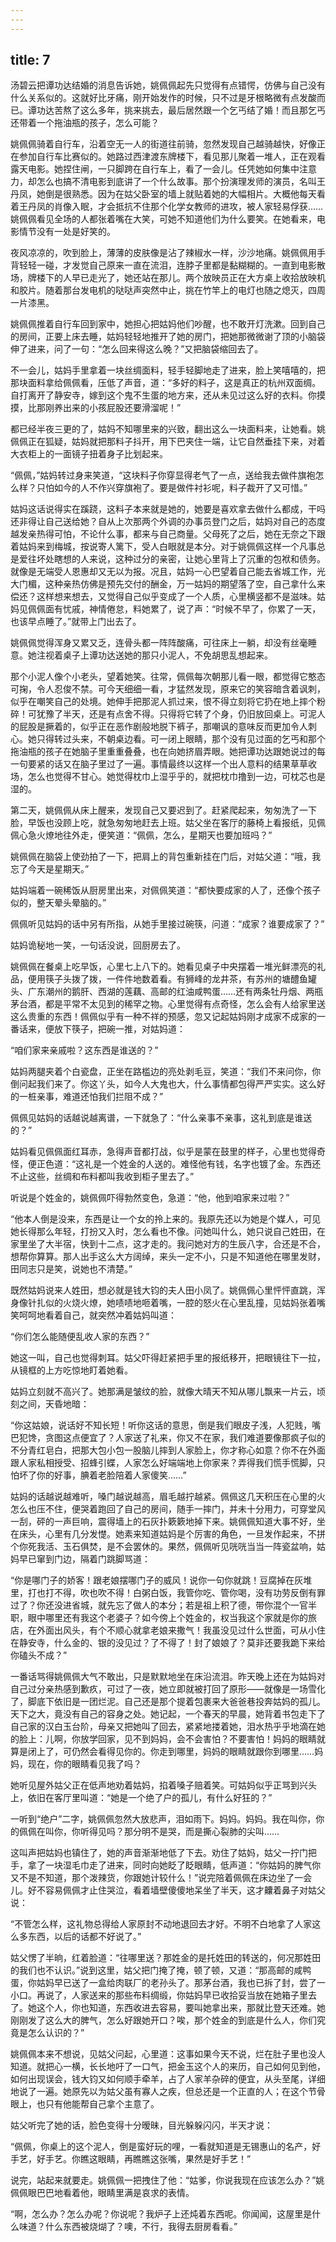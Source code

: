 ```yaml
---
---
---
```

title: 7
---




汤碧云把谭功达结婚的消息告诉她，姚佩佩起先只觉得有点错愕，仿佛与自己没有什么关系似的。这就好比牙痛，刚开始发作的时候，只不过是牙根略微有点发酸而已。谭功达苦熬了这么多年，挑来挑去，最后居然跟一个乞丐结了婚！而且那乞丐还带着一个拖油瓶的孩子，怎么可能？

姚佩佩骑着自行车，沿着空无一人的街道往前骑，忽然发现自己越骑越快，好像正在参加自行车比赛似的。她路过西津渡东牌楼下，看见那儿聚着一堆人，正在观看露天电影。她捏住闸，一只脚跨在自行车上，看了一会儿。任凭她如何集中注意力，却怎么也搞不清电影到底讲了一个什么故事。那个扮演理发师的演员，名叫王丹凤，她倒是很熟悉。因为在姑父卧室的墙上就贴着她的大幅相片。大概他每天看着王丹凤的肖像入眠，才会抵抗不住那个化学女教师的进攻，被人家轻易俘获……姚佩佩看见全场的人都张着嘴在大笑，可她不知道他们为什么要笑。在她看来，电影情节没有一处是好笑的。

夜风凉凉的，吹到脸上，薄薄的皮肤像是沾了辣椒水一样，沙沙地痛。姚佩佩用手背轻轻一碰，才发觉自己原来一直在流泪，连脖子里都是黏糊糊的。一直到电影散场，牌楼下的人早已走光了，她还站在那儿。两个放映员正在大方桌上收拾放映机和胶片。随着那台发电机的哒哒声突然中止，挑在竹竿上的电灯也随之熄灭，四周一片漆黑。

姚佩佩推着自行车回到家中，她担心把姑妈他们吵醒，也不敢开灯洗漱。回到自己的房间，正要上床去睡，姑妈轻轻地推开了她的房门，把她那微微谢了顶的小脑袋伸了进来，问了一句：“怎么回来得这么晚？”又把脑袋缩回去了。

不一会儿，姑妈手里拿着一块丝绸面料，轻手轻脚地走了进来，脸上笑嘻嘻的，把那块面料拿给佩佩看，压低了声音，道：“多好的料子，这是真正的杭州双面绸。自打离开了静安寺，嫁到这个鬼不生蛋的地方来，还从未见过这么好的衣料。你摸摸，比那刚养出来的小孩屁股还要滑溜呢！”

都已经半夜三更的了，姑妈不知哪里来的兴致，翻出这么一块面料来，让她看。姚佩佩正在狐疑，姑妈就把那料子抖开，用下巴夹住一端，让它自然垂挂下来，对着大衣柜上的一面镜子扭着身子比划起来。

“佩佩，”姑妈转过身来笑道，“这块料子你穿显得老气了一点，送给我去做件旗袍怎么样？只怕如今的人不作兴穿旗袍了。要是做件衬衫呢，料子裁开了又可惜。”

姑妈这话说得实在蹊跷，这料子本来就是她的，她要是喜欢拿去做什么都成，干吗还非得让自己送给她？自从上次那两个外调的办事员登门之后，姑妈对自己的态度越发亲热得可怕，不论什么事，都来与自己商量。父母死了之后，她在无奈之下跟着姑妈来到梅城，按说寄人篱下，受人白眼就是本分。对于姚佩佩这样一个凡事总是爱往坏处瞎想的人来说，这种过分的亲密，让她心里背上了沉重的包袱和债务。就像是无端受人恩惠却又无以为报。况且，姑妈一心巴望着自己能去省城工作，光大门楣，这种亲热仿佛是预先交付的酬金，万一姑妈的期望落了空，自己拿什么来偿还？这样想来想去，又觉得自己似乎变成了一个人质，心里横竖都不是滋味。姑妈见佩佩面有忧戚，神情倦怠，料她累了，说了声：“时候不早了，你累了一天，也该早点睡了。”就带上门出去了。

姚佩佩觉得浑身又累又乏，连骨头都一阵阵酸痛，可往床上一躺，却没有丝毫睡意。她注视着桌子上谭功达送她的那只小泥人，不免胡思乱想起来。

那个小泥人像个小老头，望着她笑。往常，佩佩每次朝那儿看一眼，都觉得它憨态可掬，令人忍俊不禁。可今天细细一看，才猛然发现，原来它的笑容暗含着讽刺，似乎在嘲笑自己的处境。她伸手把那泥人抓过来，恨不得立刻将它扔在地上摔个粉碎！可犹豫了半天，还是有点舍不得。只得将它转了个身，仍旧放回桌上。可泥人的屁股是撅着的，似乎正在恶作剧般地脱下裤子，那嘲讽的意味反而更加令人刺心。她只得转过头来，不朝桌边看。可一闭上眼睛，那个没有见过面的乞丐和那个拖油瓶的孩子在她脑子里重重叠叠，也在向她挤眉弄眼。她把谭功达跟她说过的每一句要紧的话又在脑子里过了一遍。事情最终以这样一个出人意料的结果草草收场，怎么也觉得不甘心。她觉得枕巾上湿乎乎的，就把枕巾撸到一边，可枕芯也是湿的。

第二天，姚佩佩从床上醒来，发现自己又要迟到了。赶紧爬起来，匆匆洗了一下脸，早饭也没顾上吃，就急匆匆地赶去上班。姑父坐在客厅的藤椅上看报纸，见佩佩心急火燎地往外走，便笑道：“佩佩，怎么，星期天也要加班吗？”

姚佩佩在脑袋上使劲拍了一下，把肩上的背包重新挂在门后，对姑父道：“哦，我忘了今天是星期天。”

姑妈端着一碗稀饭从厨房里出来，对佩佩笑道：“都快要成家的人了，还像个孩子似的，整天晕头晕脑的。”

佩佩听见姑妈的话中另有所指，从她手里接过碗筷，问道：“成家？谁要成家了？”

姑妈诡秘地一笑，一句话没说，回厨房去了。

姚佩佩在餐桌上吃早饭，心里七上八下的。她看见桌子中央摆着一堆光鲜漂亮的礼品，便用筷子头拨了拨，一件件地数着看。有狮峰的龙井茶，有苏州的塘醴鱼罐头、广东潮州的鹅肝、西湖的莲藕、高邮的红油咸鸭蛋……还有两条牡丹烟、两瓶茅台酒，都是平常不太见到的稀罕之物。心里觉得有点奇怪，怎么会有人给家里送这么贵重的东西！佩佩似乎有一种不祥的预感，忽又记起姑妈刚才成家不成家的一番话来，便放下筷子，把碗一推，对姑妈道：

“咱们家来亲戚啦？这东西是谁送的？”

姑妈两腿夹着个白瓷盘，正坐在路槛边的亮处剥毛豆，笑道：“我们不来问你，你倒问起我们来了。你这丫头，如今人大鬼也大，什么事情都包得严严实实。这么好的一桩亲事，难道还怕我们拦阻不成？”

佩佩见姑妈的话越说越离谱，一下就急了：“什么亲事不亲事，这礼到底是谁送的？”

姑妈看见佩佩面红耳赤，急得声音都打战，似乎是蒙在鼓里的样子，心里也觉得奇怪，便正色道：“这礼是一个姓金的人送的。难怪他有钱，名字也镀了金。东西还不止这些，丝绸和布料都叫我收到柜子里去了。”

听说是个姓金的，姚佩佩吓得勃然变色，急道：“他，他到咱家来过啦？”

“他本人倒是没来，东西是让一个女的拎上来的。我原先还以为她是个媒人，可见她长得那么年轻，打扮又入时，怎么看也不像。问她叫什么，她只说自己姓田，在家里坐了大半宿，快到十二点，这才走的。我问她对方的生辰八字，合还是不合，想帮你算算。那人出手这么大方阔绰，来头一定不小，只是不知道他在哪里发财，田同志只是笑，说她也不清楚。”

既然姑妈说来人姓田，想必就是钱大钧的夫人田小凤了。姚佩佩心里怦怦直跳，浑身像针扎似的火烧火燎，她啧啧地咂着嘴，一腔的怒火在心里乱撞，见姑妈张着嘴笑呵呵地看着自己，就突然冲着姑妈叫道：

“你们怎么能随便乱收人家的东西？”

她这一叫，自己也觉得刺耳。姑父吓得赶紧把手里的报纸移开，把眼镜往下一拉，从镜框的上方吃惊地盯着她看。

姑妈立刻就不高兴了。她那满是皱纹的脸，就像大晴天不知从哪儿飘来一片云，顷刻之间，天昏地暗：

“你这姑娘，说话好不知长短！听你这话的意思，倒是我们眼皮子浅，人犯贱，嘴巴犯馋，贪图这点便宜了？人家送了礼来，你又不在家，我们难道要像那疯子似的不分青红皂白，把那大包小包一股脑儿摔到人家脸上，你才称心如意？你不在外面跟人家私相授受、招蜂引蝶，人家怎么好端端地上你家来？弄得我们慌手慌脚，只怕坏了你的好事，腆着老脸陪着人家傻笑……”

姑妈的话越说越难听，嗓门越说越高，眉毛越拧越紧。佩佩这几天积压在心里的火怎么也压不住，便哭着跑回了自己的房间，随手一摔门，并未十分用力，可穿堂风一刮，砰的一声巨响，震得墙上的石灰扑簌簌地掉下来。姚佩佩知道大事不好，坐在床头，心里有几分发憷。她素来知道姑妈是个厉害的角色，一旦发作起来，不拼个你死我活、玉石俱焚，是不会罢休的。果然，佩佩听见咣咣当当一阵瓷盆响，姑妈早已窜到门边，隔着门跳脚骂道：

“你是哪门子的娇客！跟老娘摆哪门子的威风！说你一句你就跳！豆腐掉在灰堆里，打也打不得，吹也吹不得！白粥白饭，我管你吃、管你喝，没有功劳反倒有罪过了？你还没进省城，就先忘了做人的本分；若是祖上积了德，带你混个一官半职，眼中哪里还有我这个老婆子？如今傍上个姓金的，权当我这个家就是你的旅店，在外面出风头，有个不顺心就拿老娘来撒气！我虽没见过什么世面，可从小住在静安寺，什么金的、银的没见过？了不得了！封了娘娘了？莫非还要我跪下来给你磕头不成？”

一番话骂得姚佩佩大气不敢出，只是默默地坐在床沿流泪。昨天晚上还在为姑妈对自己过分亲热感到歉疚，可过了一夜，她立即就被打回了原形——就像是一场雪化了，脚底下依旧是一团烂泥。自己还是那个提着包裹来大爸爸巷投奔姑妈的孤儿。天下之大，竟没有自己的容身之处。她记起，一个春天的早晨，她背着书包走下了自己家的汉白玉台阶，母亲又把她叫了回去，紧紧地搂着她，泪水热乎乎地滴在她的脸上：儿啊，你放学回家，见不到妈妈，会不会害怕？不要害怕！妈妈的眼睛就算是闭上了，可仍然会看得见你的。你走到哪里，妈妈的眼睛就跟你到哪里……妈妈，现在，你的眼睛看见我了吗？

她听见屋外姑父正在低声地劝着姑妈，掐着嗓子赔着笑。可姑妈似乎正骂到兴头上，依旧在客厅里叫道：“她是一个绝了户的孤儿，有什么好狂的？”

一听到“绝户”二字，姚佩佩忽然大放悲声，泪如雨下。妈妈。妈妈。我在叫你，你的佩佩在叫你，你听得见吗？那分明不是哭，而是撕心裂肺的尖叫……

这叫声把姑妈也镇住了，她的声音渐渐地低了下去。劝住了姑妈，姑父一拧门把手，拿了一块湿毛巾走了进来，同时向她眨了眨眼睛，低声道：“你姑妈的脾气你又不是不知道，那个泼辣货，你跟她计较什么！”说完陪着佩佩在床边坐了一会儿。好不容易佩佩才止住哭泣，看着墙壁傻傻地呆坐了半天，这才齉着鼻子对姑父说：

“不管怎么样，这礼物总得给人家原封不动地退回去才好。不明不白地拿了人家这么多东西，以后的话都不好说了。”

姑父愣了半晌，红着脸道：“往哪里送？那姓金的是托姓田的转送的，何况那姓田的我们也不认识。”说到这里，姑父把门掩了掩，顿了顿，又道：“那高邮的咸鸭蛋，你姑妈早已送了一盒给肉联厂的老孙头了。那茅台酒，我也已拆了封，尝了一小口。再说了，人家送来的那些布料绸缎，你姑妈早已收拾妥当放在她箱子里去了。她这个人，你也知道，东西收进去容易，要叫她拿出来，那就比登天还难。她刚刚发了这么大的脾气，怎么好跟她开口？唉，那个姓金的到底是什么人，你们究竟是怎么认识的？”

姚佩佩本来不想说，见姑父问起，心里道：这事如果今天不说，烂在肚子里也没人知道。就把心一横，长长地吁了一口气，把金玉这个人的来历，自己如何见到他，如何出现误会，钱大钧又如何顺手牵羊，占了人家羊杂碎的便宜，从头至尾，详细地说了一遍。她原先以为姑父虽有寡人之疾，但总还是一个正直的人；在这个节骨眼上，也只有他能帮自己拿个主意了。

姑父听完了她的话，脸色变得十分暧昧，目光躲躲闪闪，半天才说：

“佩佩，你桌上的这个泥人，倒是蛮好玩的哩，一看就知道是无锡惠山的名产，好手艺，好手艺。你瞧这眼睛，再瞧瞧这张嘴，果然是好手艺！”

说完，站起来就要走。姚佩佩一把拽住了他：“姑爹，你说我现在应该怎么办？”姚佩佩眼巴巴地看着他，眼睛里满是哀求的表情。

“啊，怎么办？怎么办呢？你说呢？我炉子上还炖着东西呢。你闻闻，这屋里是什么味道？什么东西被烧煳了？噢，不行，我得去厨房看看。”
